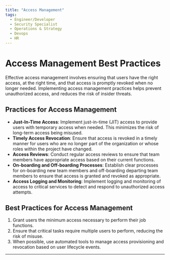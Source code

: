 ```yaml
---
title: "Access Management"
tags:
  - Engineer/Developer
  - Security Specialist
  - Operations & Strategy
  - Devops
  - HR
---
```



<TagProvider>
<TagFilter />

# Access Management Best Practices

<TagList tags={frontmatter.tags} />
<AttributionList contributors={frontmatter.contributors} />

Effective access management involves ensuring that users have the right access, at the right time, and that access is
promptly revoked when no longer needed. Implementing access management practices helps prevent unauthorized access, and
reduces the risk of insider threats.

## Practices for Access Management

- **Just-In-Time Access**: Implement just-in-time (JIT) access to provide users with temporary access when needed. This
minimizes the risk of long-term access being misused.
- **Timely Access Revocation**: Ensure that access is revoked in a timely manner for users who are no longer part of the
 organization or whose roles within the project have changed.
- **Access Reviews**: Conduct regular access reviews to ensure that team members have appropriate access based on their
current functions.
- **On-boarding and Off-boarding Processes**: Establish clear processes for on-boarding new team members and
off-boarding departing team members to ensure that access is granted and revoked as appropriate.
- **Access Logging and Monitoring**: Implement logging and monitoring of access to critical services to detect and
respond to unauthorized access attempts.

## Best Practices for Access Management

1. Grant users the minimum access necessary to perform their job functions.
2. Ensure that critical tasks require multiple users to perform, reducing the risk of misuse.
3. When possible, use automated tools to manage access provisioning and revocation based on user lifecycle events.

---

</TagProvider>
<ContributeFooter />
